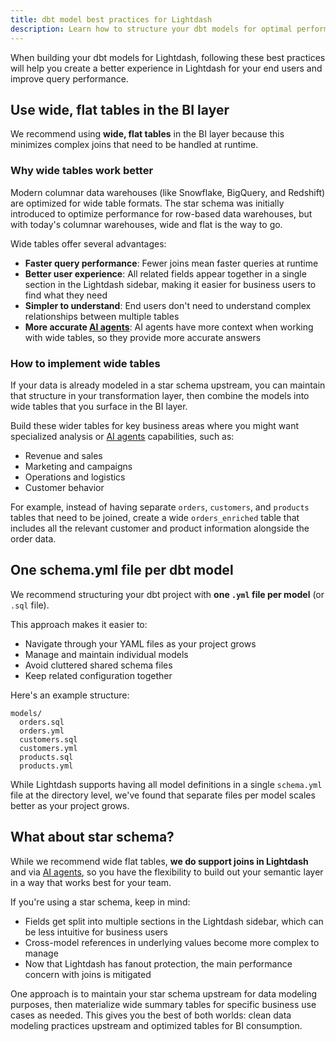```yaml
---
title: dbt model best practices for Lightdash
description: Learn how to structure your dbt models for optimal performance and usability in Lightdash.
---
```


When building your dbt models for Lightdash, following these best practices will help you create a better experience in Lightdash for your end users and improve query performance.

## Use wide, flat tables in the BI layer

We recommend using **wide, flat tables** in the BI layer because this minimizes complex joins that need to be handled at runtime.

### Why wide tables work better

Modern columnar data warehouses (like Snowflake, BigQuery, and Redshift) are optimized for wide table formats. The star schema was initially introduced to optimize performance for row-based data warehouses, but with today's columnar warehouses, wide and flat is the way to go.

Wide tables offer several advantages:

- **Faster query performance**: Fewer joins mean faster queries at runtime
- **Better user experience**: All related fields appear together in a single section in the Lightdash sidebar, making it easier for business users to find what they need
- **Simpler to understand**: End users don't need to understand complex relationships between multiple tables
- **More accurate [AI agents](/guides/ai-agents)**: AI agents have more context when working with wide tables, so they provide more accurate answers

### How to implement wide tables

If your data is already modeled in a star schema upstream, you can maintain that structure in your transformation layer, then combine the models into wide tables that you surface in the BI layer.

Build these wider tables for key business areas where you might want specialized analysis or [AI agents](/guides/ai-agents) capabilities, such as:

- Revenue and sales
- Marketing and campaigns  
- Operations and logistics
- Customer behavior

For example, instead of having separate `orders`, `customers`, and `products` tables that need to be joined, create a wide `orders_enriched` table that includes all the relevant customer and product information alongside the order data.

## One schema.yml file per dbt model

We recommend structuring your dbt project with **one `.yml` file per model** (or `.sql` file).

This approach makes it easier to:

- Navigate through your YAML files as your project grows
- Manage and maintain individual models
- Avoid cluttered shared schema files
- Keep related configuration together

Here's an example structure:

```
models/
  orders.sql
  orders.yml
  customers.sql
  customers.yml
  products.sql
  products.yml
```

While Lightdash supports having all model definitions in a single `schema.yml` file at the directory level, we've found that separate files per model scales better as your project grows.

## What about star schema?

While we recommend wide flat tables, **we do support joins in Lightdash** and via [AI agents](/guides/ai-agents), so you have the flexibility to build out your semantic layer in a way that works best for your team.

If you're using a star schema, keep in mind:

- Fields get split into multiple sections in the Lightdash sidebar, which can be less intuitive for business users
- Cross-model references in underlying values become more complex to manage
- Now that Lightdash has fanout protection, the main performance concern with joins is mitigated

One approach is to maintain your star schema upstream for data modeling purposes, then materialize wide summary tables for specific business use cases as needed. This gives you the best of both worlds: clean data modeling practices upstream and optimized tables for BI consumption.
